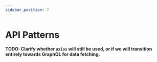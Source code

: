 ```yaml
---
sidebar_position: 7
---
```


# API Patterns

#### TODO: Clarify whether `axios` will still be used, or if we will transition entirely towards GraphQL for data fetching.
